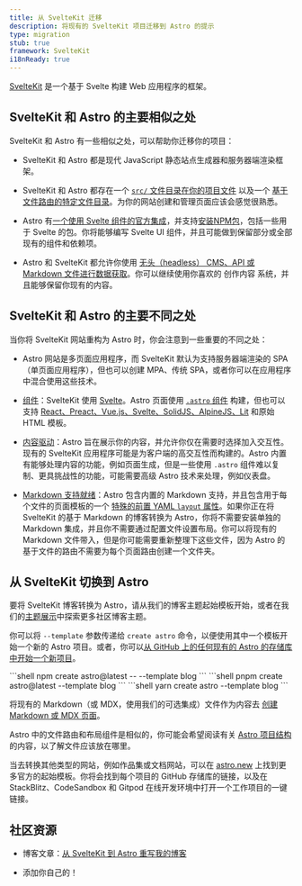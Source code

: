 ```yaml
---
title: 从 SvelteKit 迁移
description: 将现有的 SvelteKit 项目迁移到 Astro 的提示
type: migration
stub: true
framework: SvelteKit
i18nReady: true
---
```


[SvelteKit](https://kit.svelte.dev) 是一个基于 Svelte 构建 Web 应用程序的框架。

## SvelteKit 和 Astro 的主要相似之处

SvelteKit 和 Astro 有一些相似之处，可以帮助你迁移你的项目：

- SvelteKit 和 Astro 都是现代 JavaScript 静态站点生成器和服务器端渲染框架。

- SvelteKit 和 Astro 都存在一个 [`src/` 文件目录在你的项目文件](/zh-cn/basics/project-structure/#src) 以及一个 [基于文件路由的特定文件目录](/zh-cn/basics/astro-pages/)。为你的网站创建和管理页面应该会感觉很熟悉。

- Astro 有[一个使用 Svelte 组件的官方集成](/zh-cn/guides/integrations-guide/svelte/)，并支持[安装NPM包](/zh-cn/guides/imports/#npm-包)，包括一些用于 Svelte 的包。你将能够编写 Svelte UI 组件，并且可能做到保留部分或全部现有的组件和依赖项。

- Astro 和 SvelteKit 都允许你使用 [无头（headless） CMS、API 或 Markdown 文件进行数据获取](/zh-cn/guides/data-fetching/)。你可以继续使用你喜欢的 创作内容 系统，并且能够保留你现有的内容。

## SvelteKit 和 Astro 的主要不同之处

当你将 SvelteKit 网站重构为 Astro 时，你会注意到一些重要的不同之处：

- Astro 网站是多页面应用程序，而 SvelteKit 默认为支持服务器端渲染的 SPA（单页面应用程序），但也可以创建 MPA、传统 SPA，或者你可以在应用程序中混合使用这些技术。

- [组件](/zh-cn/basics/astro-components/)：SvelteKit 使用 [Svelte](https://svelte.dev)。Astro 页面使用 [`.astro` 组件](/zh-cn/basics/astro-components/) 构建，但也可以支持 [React、Preact、Vue.js、Svelte、SolidJS、AlpineJS、Lit](/zh-cn/guides/framework-components/) 和原始 HTML 模板。

- [内容驱动](/zh-cn/concepts/why-astro/#内容驱动)：Astro 旨在展示你的内容，并允许你仅在需要时选择加入交互性。现有的 SvelteKit 应用程序可能是为客户端的高交互性而构建的。Astro 内置有能够处理内容的功能，例如页面生成，但是一些使用 `.astro` 组件难以复制、更具挑战性的功能，可能需要高级 Astro 技术来处理，例如仪表盘。

- [Markdown 支持就绪](/zh-cn/guides/markdown-content/)：Astro 包含内置的 Markdown 支持，并且包含用于每个文件的页面模板的一个 [特殊的前置 YAML `layout` 属性](/zh-cn/basics/layouts/#markdown-布局)。如果你正在将 SvelteKit 的基于 Markdown 的博客转换为 Astro，你将不需要安装单独的 Markdown 集成，并且你不需要通过配置文件设置布局。你可以将现有的 Markdown 文件带入，但是你可能需要重新整理下这些文件，因为 Astro 的基于文件的路由不需要为每个页面路由创建一个文件夹。

## 从 SvelteKit 切换到 Astro

要将 SvelteKit 博客转换为 Astro，请从我们的博客主题起始模板开始，或者在我们的[主题展示](https://astro.build/themes/)中探索更多社区博客主题。

你可以将 `--template` 参数传递给 `create astro` 命令，以便使用其中一个模板开始一个新的 Astro 项目。或者，你可以[从 GitHub 上的任何现有的 Astro 的存储库中开始一个新项目](/zh-cn/install-and-setup/#使用主题或起始模板)。

  <PackageManagerTabs>
    <Fragment slot="npm">
    ```shell
    npm create astro@latest -- --template blog
    ```
    </Fragment>
    <Fragment slot="pnpm">
    ```shell
    pnpm create astro@latest --template blog
    ```
    </Fragment>
    <Fragment slot="yarn">
    ```shell
    yarn create astro --template blog
    ```
    </Fragment>
  </PackageManagerTabs>

将现有的 Markdown（或 MDX，使用我们的可选集成）文件作为内容去 [创建 Markdown 或 MDX 页面](/zh-cn/guides/markdown-content/)。

Astro 中的文件路由和布局组件是相似的，你可能会希望阅读有关 [Astro 项目结构](/zh-cn/basics/project-structure/) 的内容，以了解文件应该放在哪里。

当去转换其他类型的网站，例如作品集或文档网站，可以在 [astro.new](https://astro.new) 上找到更多官方的起始模板。你将会找到每个项目的 GitHub 存储库的链接，以及在 StackBlitz、CodeSandbox 和 Gitpod 在线开发环境中打开一个工作项目的一键链接。

## 社区资源

- 博客文章：[从 SvelteKit 到 Astro 重写我的博客](https://kharann.com/blog/rewriting-my-blog/)

- 添加你自己的！

